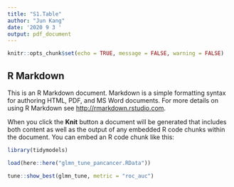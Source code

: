 ```yaml
---
title: "S1.Table"
author: "Jun Kang"
date: '2020 9 3 '
output: pdf_document
---
```


```r
knitr::opts_chunk$set(echo = TRUE, message = FALSE, warning = FALSE)
```

## R Markdown

This is an R Markdown document. Markdown is a simple formatting syntax for authoring HTML, PDF, and MS Word documents. For more details on using R Markdown see <http://rmarkdown.rstudio.com>.

When you click the **Knit** button a document will be generated that includes both content as well as the output of any embedded R code chunks within the document. You can embed an R code chunk like this:

```r
library(tidymodels)

load(here::here("glmn_tune_pancancer.RData"))

tune::show_best(glmn_tune, metric = "roc_auc")
```


